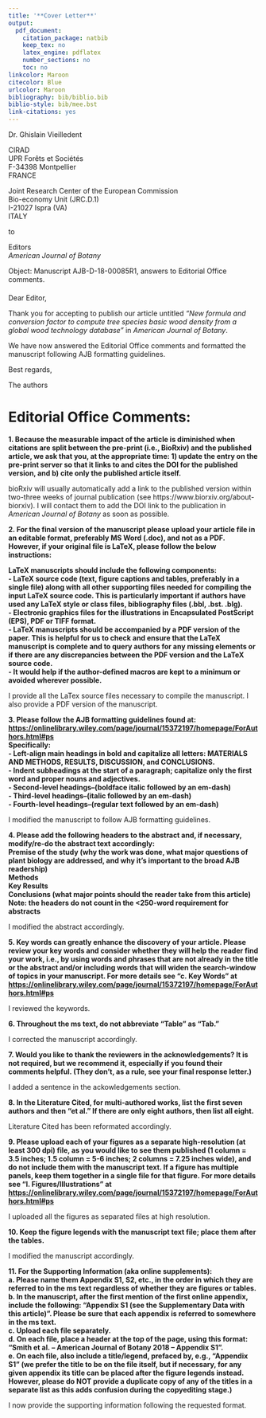 ```yaml
---
title: '**Cover Letter**'
output:
  pdf_document:
    citation_package: natbib
    keep_tex: no
    latex_engine: pdflatex
    number_sections: no
    toc: no
linkcolor: Maroon
citecolor: Blue
urlcolor: Maroon
bibliography: bib/biblio.bib
biblio-style: bib/mee.bst
link-citations: yes
---
```


Dr. Ghislain Vieilledent 

CIRAD    
UPR Forêts et Sociétés    
F-34398 Montpellier    
FRANCE

Joint Research Center of the European Commission   
Bio-economy Unit (JRC.D.1)  
I-21027 Ispra (VA)  
ITALY

to

Editors    
_American Journal of Botany_ 

Object: Manuscript AJB-D-18-00085R1, answers to Editorial Office comments.

####

Dear Editor,

Thank you for accepting to publish our article untitled _"New formula and conversion factor to compute tree species basic wood density from a global wood technology database"_ in _American Journal of Botany_.

We have now answered the Editorial Office comments and formatted the manuscript following AJB formatting guidelines.

Best regards,

The authors

# Editorial Office Comments:  

**1. Because the measurable impact of the article is diminished when citations are split between the pre-print (i.e., BioRxiv) and the published article, we ask that you, at the appropriate time: 1) update the entry on the pre-print server so that it links to and cites the DOI for the published version, and b) cite only the published article itself.**

bioRxiv will usually automatically add a link to the published version within two-three weeks of journal publication (see https://www.biorxiv.org/about-biorxiv). I will contact them to add the DOI link to the publication in _American Journal of Botany_ as soon as possible.

**2. For the final version of the manuscript please upload your article file in an editable format, preferably MS Word (.doc), and not as a PDF. However, if your original file is LaTeX, please follow the below instructions:**

**LaTeX manuscripts should include the following components:**     
**- LaTeX source code (text, figure captions and tables, preferably in a single file) along with all other supporting files needed for compiling the input LaTeX source code. This is particularly important if authors have used any LaTeX style or class files, bibliography files (.bbl, .bst. .blg).**     
**- Electronic graphics files for the illustrations in Encapsulated PostScript (EPS), PDF or TIFF format.**     
**- LaTeX manuscripts should be accompanied by a PDF version of the paper. This is helpful for us to check and ensure that the LaTeX manuscript is complete and to query authors for any missing elements or if there are any discrepancies between the PDF version and the  LaTeX source code.**     
**- It would help if the author-defined macros are kept to a minimum or avoided wherever possible.**

I provide all the LaTex source files necessary to compile the manuscript. I also provide a PDF version of the manuscript.

**3. Please follow the AJB formatting guidelines found at:**    **<https://onlinelibrary.wiley.com/page/journal/15372197/homepage/ForAuthors.html#ps>**     
**Specifically:**     
**- Left-align main headings in bold and capitalize all letters: MATERIALS AND METHODS, RESULTS, DISCUSSION, and CONCLUSIONS.**     
**- Indent subheadings at the start of a paragraph; capitalize only the first word and proper nouns and adjectives.**     
**- Second-level headings--(boldface italic followed by an em-dash)**     
**- Third-level headings--(italic followed by an em-dash)**     
**- Fourth-level headings--(regular text followed by an em-dash)**

I modified the manuscript to follow AJB formatting guidelines.

**4. Please add the following headers to the abstract and, if necessary, modify/re-do the abstract text accordingly:**     
**Premise of the study (why the work was done, what major questions of plant biology are addressed, and why it’s important to the broad AJB readership)**     
**Methods**     
**Key Results**     
**Conclusions (what major points should the reader take from this article)**     
**Note: the headers do not count in the <250-word requirement for abstracts**

I modified the abstract accordingly.

**5. Key words can greatly enhance the discovery of your article. Please review your key words and consider whether they will help the reader find your work, i.e., by using words and phrases that are not already in the title or the abstract and/or including words that will widen the search-window of topics in your manuscript. For more details see "c. Key Words" at <https://onlinelibrary.wiley.com/page/journal/15372197/homepage/ForAuthors.html#ps>**

I reviewed the keywords.

**6. Throughout the ms text, do not abbreviate "Table" as "Tab."**

I corrected the manuscript accordingly.

**7. Would you like to thank the reviewers in the acknowledgements? It is not required, but we recommend it, especially if you found their comments helpful. (They don’t, as a rule, see your final response letter.)**

I added a sentence in the ackowledgements section.

**8. In the Literature Cited, for multi-authored works, list the first seven authors and then "et al." If there are only eight authors, then list all eight.**

Literature Cited has been reformated accordingly.

**9. Please upload each of your figures as a separate high-resolution (at least 300 dpi) file, as you would like to see them published (1 column = 3.5 inches; 1.5 column = 5-6 inches; 2 columns = 7.25 inches wide), and do not include them with the manuscript text. If a figure has multiple panels, keep them together in a single file for that figure. For more details see "l. Figures/Illustrations" at <https://onlinelibrary.wiley.com/page/journal/15372197/homepage/ForAuthors.html#ps>**

I uploaded all the figures as separated files at high resolution.

**10. Keep the figure legends with the manuscript text file; place them after the tables.**

I modified the manuscript accordingly.

**11. For the Supporting Information (aka online supplements):**     
**a. Please name them Appendix S1, S2, etc., in the order in which they are referred to in the ms text regardless of whether they are figures or tables.**            
**b. In the manuscript, after the first mention of the first online appendix, include the following: "Appendix S1 (see the Supplementary Data with this article)". Please be sure that each appendix is referred to somewhere in the ms text.**      
**c. Upload each file separately.**      
**d. On each file, place a header at the top of the page, using this format: "Smith et al. -- American Journal of Botany 2018 -- Appendix S1".**          
**e. On each file, also include a title/legend, prefaced by, e.g., "Appendix S1" (we prefer the title to be on the file itself, but if necessary, for any given appendix its title can be placed after the figure legends instead. However, please do NOT provide a duplicate copy of any of the titles in a separate list as this adds confusion during the copyediting stage.)**

I now provide the supporting information following the requested format.